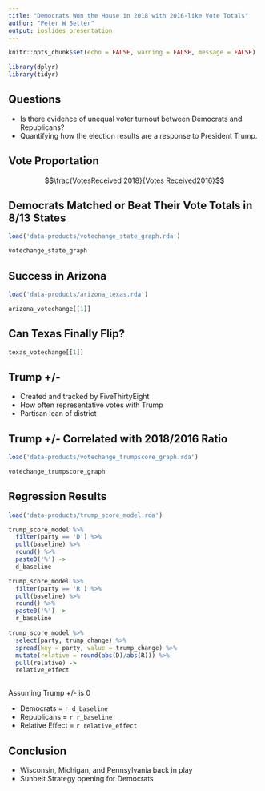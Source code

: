 ```yaml
---
title: "Democrats Won the House in 2018 with 2016-like Vote Totals"
author: "Peter W Setter"
output: ioslides_presentation
---
```


```r
knitr::opts_chunk$set(echo = FALSE, warning = FALSE, message = FALSE)

library(dplyr)
library(tidyr)
```

<!-- An analysis of House results from the 2018 Election showed that Democratic candidates typically had vote totals near that of 2016, supporting the argument that the recent election was a Blue Wave. Further, Democratic votes were correlated with the incumbant representative's voting with Trump, relative to the partisanship of the district. -->

## Questions

- Is there evidence of unequal voter turnout between Democrats and Republicans?
- Quantifying how the election results are a response to President Trump.

<!--This analysis asked two main questions: was there unequal voter turnout between Democrats and Republicians, and was turnout correlated with the local views on President Trump? In an attempt to answer these questions, two metrics were used: the ratio of votes received by House candidates in 2018 relative to 2016, and Five Thirty Eight's Trump Plus Minus.-->

## Vote Proportation

$$\frac{VotesReceived 2018}{Votes Received2016}$$

<!--Typically, voter participation is significantly lower during midterm elections like 2018. If this trend held true, the proportion of votes received in 2018 relative to 2016 would be significantly less than 100%. This would suggest that the Democratic victory may be short-lived as a presidential-year electorate may simply replicate the 2016 results. If this was an atypical midterm year with vote proportions near 100%, it may indicate a path for Democrats to take the White House.-->

## Democrats Matched or Beat Their Vote Totals in 8/13 States

```r
load('data-products/votechange_state_graph.rda')

votechange_state_graph
```

<!--Democratic House candidates received as many or more votes in 2018 compared to 2016 in eight of the thirteen states analyzed, including Wisconsin, Michigan, and Pennsylvania, the three northern states that tipped the 2016 election to now-President Trump. These results support the claim that Democratic voters were more enthusiastic compared to Republican voters. Interestingly, this was not true in the two states with Democratic disappointments: Florida and Indiana.-->

## Success in Arizona

```r
load('data-products/arizona_texas.rda')

arizona_votechange[[1]]
```

<!--In looking forward to 2020, the brightest spot is Arizona. For the other states, one could argue that Democrats won because Trump-inspired voters did not show-up. By exceeding their 2016 vote total by over 10%, Democratic House candidates in Arizona showed the state may be up for grabs in the next election.-->

## Can Texas Finally Flip?

```r
texas_votechange[[1]]
```

<!--While there were similar vote proportions in Texas, the results may be complicated by Senator Ted Cruz's approval rating. Senator Cruz is very unpopular, so one might expect him to under-perform compared to President Trump. Looking at polling by the University of Texas from October 2018, Senator Cruz had a 47% Approve - 42% Disapprove split compared to a 48%-45% split for President Trump. If President Trump has a similar approval rating in 2020, he may have cause for concern. Looking deeper into the state shows that Texas may be rapidly shifting towards Democrats. Adding new voters, of which there are many to draw from in Texas, could make Texas competitive in 2020.-->

## Trump +/-

- Created and tracked by FiveThirtyEight
- How often representative votes with Trump
- Partisan lean of district

<!--Trump Plus Minus is a metric created by Five Thirty Eight that quantifies a representative's Trump-aligned voting relative to what it would be expected to be based on President Trump's performance in that district in 2016.-->

## Trump +/- Correlated with 2018/2016 Ratio

```r
load('data-products/votechange_trumpscore_graph.rda')

votechange_trumpscore_graph
```

<!--In this graph, the House vote total proportion for each party is plotted against Trump Plus Minus. Though highly variable, there appears to be a positive trend between Trump Plus Minus and Democratic vote total proportion. There also appears to be a weaker negative trend with Republican vote total proportion. In order to examine this further a simple linear regression was performed using Trump Plus Minus as the predictor variable and vote total proportion as the dependent variable. A separate model was made for each party since opposite relationships were expected and observed.-->

## Regression Results

```r
load('data-products/trump_score_model.rda')

trump_score_model %>%
  filter(party == 'D') %>% 
  pull(baseline) %>%
  round() %>% 
  paste0('%') ->
  d_baseline

trump_score_model %>%
  filter(party == 'R') %>% 
  pull(baseline) %>%
  round() %>% 
  paste0('%') ->
  r_baseline

trump_score_model %>%
  select(party, trump_change) %>% 
  spread(key = party, value = trump_change) %>% 
  mutate(relative = round(abs(D)/abs(R))) %>% 
  pull(relative) ->
  relative_effect
  
```
Assuming Trump +/- is 0

- Democrats = `r d_baseline`
- Republicans = `r r_baseline`
- Relative Effect = `r relative_effect`

<!--The results of the regression further support the claim that Democrats won because of greater voter enthusiasm. Assuming the incumbent House member voted with President Trump exactly as one would expect based on the President's performance in 2016, Democratic vote total was 100% compared to 82% for Republican candidates.

Similarly, Trump Plus Minus is non-proportionally correlated with vote total proportion. Comparing the models, Trump Plus Minus has a four times greater effect on Democratic vote total proportion compared to that of Republicans.-->

## Conclusion

- Wisconsin, Michigan, and Pennsylvania back in play
- Sunbelt Strategy opening for Democrats

<!--Based on this analysis, Democrats won the House by meeting or exceeding their vote total in 2016. There appears to be an enthusiasm gap between voters of the two parties. Kyrsten Sinema and the House candidates in her state demonstrated that Arizona and the Sunbelt Strategy may be in play. By adding voters, Democrats would have a reasonable opportunity to take Texas as well. 

The relationship of vote total proportion and Trump Plus Minus suggests that voters were motivated by how their representative voted. -->